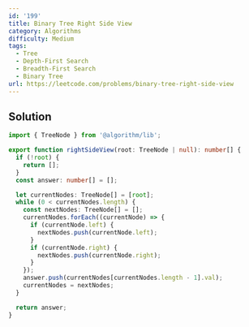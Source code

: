 ```yaml
---
id: '199'
title: Binary Tree Right Side View
category: Algorithms
difficulty: Medium
tags:
  - Tree
  - Depth-First Search
  - Breadth-First Search
  - Binary Tree
url: https://leetcode.com/problems/binary-tree-right-side-view
---
```


## Solution

```typescript showLineNumbers
import { TreeNode } from '@algorithm/lib';

export function rightSideView(root: TreeNode | null): number[] {
  if (!root) {
    return [];
  }
  const answer: number[] = [];

  let currentNodes: TreeNode[] = [root];
  while (0 < currentNodes.length) {
    const nextNodes: TreeNode[] = [];
    currentNodes.forEach((currentNode) => {
      if (currentNode.left) {
        nextNodes.push(currentNode.left);
      }
      if (currentNode.right) {
        nextNodes.push(currentNode.right);
      }
    });
    answer.push(currentNodes[currentNodes.length - 1].val);
    currentNodes = nextNodes;
  }

  return answer;
}
```
